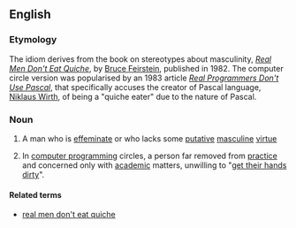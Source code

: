 ==English==

===Etymology===
The idiom derives from the book on stereotypes about masculinity, ''[[w:Real Men Don't Eat Quiche|Real Men Don't Eat Quiche]]'', by [[w:Bruce Feirstein|Bruce Feirstein]], published in 1982. The computer circle version was popularised by an 1983 article ''[[w:Real Programmers Don't Use Pascal|Real Programmers Don't Use Pascal]]'', that specifically accuses the creator of Pascal language, [[w:Niklaus Wirth|Niklaus Wirth]], of being a "quiche eater" due to the nature of Pascal.

===Noun===
{{en-noun|sg=[[quiche]]-[[eater]]}}

# {{idiomatic}} A man who is [[effeminate]] or who lacks some [[putative]] [[masculine]] [[virtue]] 
# {{computing|idiomatic|humorous}} In [[computer programming]] circles, a person far removed from [[practice]] and concerned only with [[academic]] matters, unwilling to "[[get one's hands dirty|get their hands dirty]]".

====Related terms====
* [[real men don't eat quiche]]